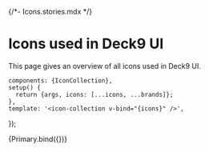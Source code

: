 {/*- Icons.stories.mdx */}


<Meta title="Reference/Icons Overview" />

# Icons used in Deck9 UI

This page gives an overview of all icons used in Deck9 UI.

    components: {IconCollection},
    setup() {
      return {args, icons: [...icons, ...brands]};
    },
    template: '<icon-collection v-bind="{icons}" />',
});

<Story name="All">
    {Primary.bind({})}
</Story>

